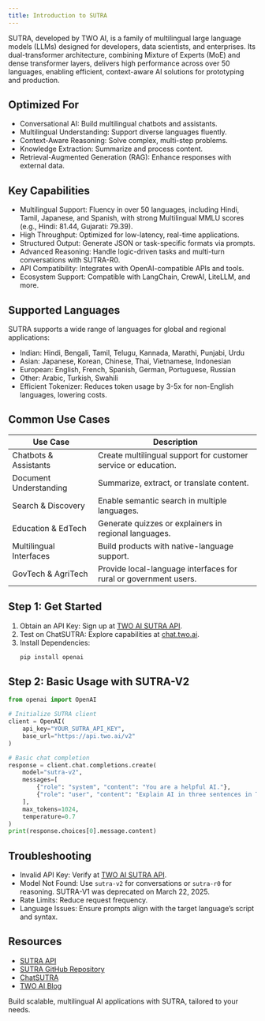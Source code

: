 ```yaml
---
title: Introduction to SUTRA
---
```


SUTRA, developed by TWO AI, is a family of multilingual large language models (LLMs) designed for developers, data scientists, and enterprises. Its dual-transformer architecture, combining Mixture of Experts (MoE) and dense transformer layers, delivers high performance across over 50 languages, enabling efficient, context-aware AI solutions for prototyping and production.

## Optimized For
- Conversational AI: Build multilingual chatbots and assistants.
- Multilingual Understanding: Support diverse languages fluently.
- Context-Aware Reasoning: Solve complex, multi-step problems.
- Knowledge Extraction: Summarize and process content.
- Retrieval-Augmented Generation (RAG): Enhance responses with external data.

## Key Capabilities
- Multilingual Support: Fluency in over 50 languages, including Hindi, Tamil, Japanese, and Spanish, with strong Multilingual MMLU scores (e.g., Hindi: 81.44, Gujarati: 79.39).
- High Throughput: Optimized for low-latency, real-time applications.
- Structured Output: Generate JSON or task-specific formats via prompts.
- Advanced Reasoning: Handle logic-driven tasks and multi-turn conversations with SUTRA-R0.
- API Compatibility: Integrates with OpenAI-compatible APIs and tools.
- Ecosystem Support: Compatible with LangChain, CrewAI, LiteLLM, and more.

## Supported Languages
SUTRA supports a wide range of languages for global and regional applications:
- Indian: Hindi, Bengali, Tamil, Telugu, Kannada, Marathi, Punjabi, Urdu
- Asian: Japanese, Korean, Chinese, Thai, Vietnamese, Indonesian
- European: English, French, Spanish, German, Portuguese, Russian
- Other: Arabic, Turkish, Swahili
- Efficient Tokenizer: Reduces token usage by 3-5x for non-English languages, lowering costs.

## Common Use Cases
| Use Case                  | Description                                                       |
|---------------------------|-------------------------------------------------------------------|
| Chatbots & Assistants     | Create multilingual support for customer service or education.    |
| Document Understanding    | Summarize, extract, or translate content.                         |
| Search & Discovery        | Enable semantic search in multiple languages.                     |
| Education & EdTech        | Generate quizzes or explainers in regional languages.             |
| Multilingual Interfaces   | Build products with native-language support.                      |
| GovTech & AgriTech        | Provide local-language interfaces for rural or government users.  |

## Step 1: Get Started
1. Obtain an API Key: Sign up at [TWO AI SUTRA API](https://www.two.ai/sutra/api).
2. Test on ChatSUTRA: Explore capabilities at [chat.two.ai](https://chat.two.ai).
3. Install Dependencies:
   ```bash
   pip install openai
   ```

## Step 2: Basic Usage with SUTRA-V2
```python
from openai import OpenAI

# Initialize SUTRA client
client = OpenAI(
    api_key="YOUR_SUTRA_API_KEY",
    base_url="https://api.two.ai/v2"
)

# Basic chat completion
response = client.chat.completions.create(
    model="sutra-v2",
    messages=[
        {"role": "system", "content": "You are a helpful AI."},
        {"role": "user", "content": "Explain AI in three sentences in Tamil."}
    ],
    max_tokens=1024,
    temperature=0.7
)
print(response.choices[0].message.content)
```

## Troubleshooting
- Invalid API Key: Verify at [TWO AI SUTRA API](https://www.two.ai/sutra/api).
- Model Not Found: Use `sutra-v2` for conversations or `sutra-r0` for reasoning. SUTRA-V1 was deprecated on March 22, 2025.
- Rate Limits: Reduce request frequency.
- Language Issues: Ensure prompts align with the target language’s script and syntax.

## Resources
- [SUTRA API](https://www.two.ai/sutra/api)
- [SUTRA GitHub Repository](https://github.com/sutra-dev/sutra-cookbook)
- [ChatSUTRA](https://chat.two.ai)
- [TWO AI Blog](https://www.two.ai/blog)

Build scalable, multilingual AI applications with SUTRA, tailored to your needs.